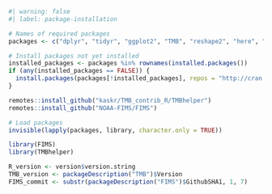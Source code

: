 ```r
#| warning: false
#| label: package-installation

# Names of required packages
packages <- c("dplyr", "tidyr", "ggplot2", "TMB", "reshape2", "here", "remotes")

# Install packages not yet installed
installed_packages <- packages %in% rownames(installed.packages())
if (any(installed_packages == FALSE)) {
  install.packages(packages[!installed_packages], repos = "http://cran.us.r-project.org")
}

remotes::install_github("kaskr/TMB_contrib_R/TMBhelper")
remotes::install_github("NOAA-FIMS/FIMS")

# Load packages
invisible(lapply(packages, library, character.only = TRUE))

library(FIMS)
library(TMBhelper)

R_version <- version$version.string
TMB_version <- packageDescription("TMB")$Version
FIMS_commit <- substr(packageDescription("FIMS")$GithubSHA1, 1, 7)
```
